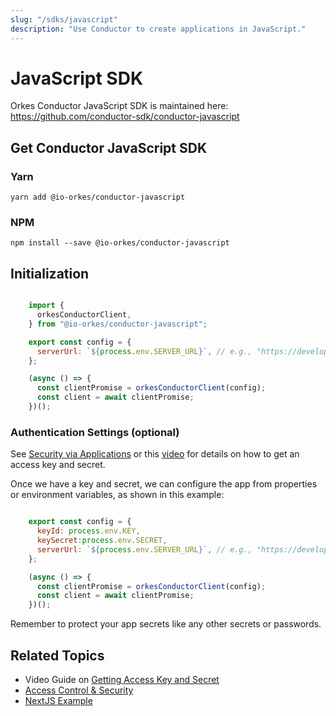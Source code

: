 ```yaml
---
slug: "/sdks/javascript"
description: "Use Conductor to create applications in JavaScript."
---
```


# JavaScript SDK

Orkes Conductor JavaScript SDK is maintained here: https://github.com/conductor-sdk/conductor-javascript

## Get Conductor JavaScript SDK

### Yarn

```shell
yarn add @io-orkes/conductor-javascript
```

### NPM

```shell
npm install --save @io-orkes/conductor-javascript
```

## Initialization

```javascript

    import {
      orkesConductorClient,
    } from "@io-orkes/conductor-javascript";

    export const config = {
      serverUrl: `${process.env.SERVER_URL}`, // e.g., "https://developer.orkescloud.com/api" for Developer Playground
    };

    (async () => {
      const clientPromise = orkesConductorClient(config);
      const client = await clientPromise;
    })();

```

### Authentication Settings (optional)

See [Security via Applications](/content/access-control-and-security/applications#generating-access-keys) or this [video](https://www.youtube.com/watch?v=f1b5vZRKn2Q) for details on how to get an access key and secret.

Once we have a key and secret, we can configure the app from properties or environment variables, as shown in this example:

```javascript

    export const config = {
      keyId: process.env.KEY,
      keySecret:process.env.SECRET,
      serverUrl: `${process.env.SERVER_URL}`, // e.g., "https://developer.orkescloud.com/api" for Developer Playground
    };

    (async () => {
      const clientPromise = orkesConductorClient(config);
      const client = await clientPromise;
    })();

```

Remember to protect your app secrets like any other secrets or passwords.

## Related Topics

- Video Guide on [Getting Access Key and Secret](/developer-guides/running-workflows#run-in-ui)
- [Access Control & Security](/content/category/access-control-and-security)
- [NextJS Example](https://github.com/orkes-io/conductor-nextjs-example/tree/main)